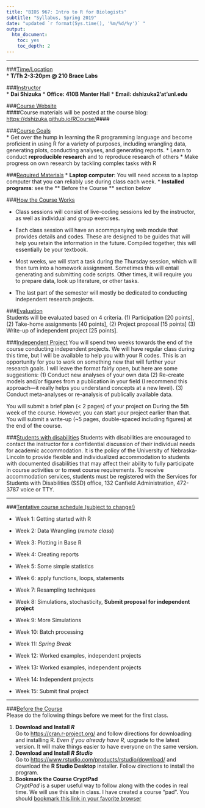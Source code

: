 ```yaml
---
title: "BIOS 967: Intro to R for Biologists"
subtitle: "Syllabus, Spring 2019"
date: "updated `r format(Sys.time(), '%m/%d/%y')` "
output: 
  htm_document:
    toc: yes
    toc_depth: 2
---
```


***
###<u>Time/Location</u>  
* **T/Th 2-3:20pm @ 210 Brace Labs **  
  
###<u>Instructor</u>  
* **Dai Shizuka**
* **Office: 410B Manter Hall**
* **Email: dshizuka2'at'unl.edu** 

###<u>Course Website</u>  
####Course materials will be posted at the course blog: [https://dshizuka.github.io/RCourse/](https://dshizuka.github.io/RCourse/)####  
  
###<u>Course Goals</u>  
* Get over the hump in learning the R programming language and become proficient in using R for a variety of purposes, including wrangling data, generating plots, conducting analyses, and generating reports.
* Learn to conduct **reproducible research** and to reproduce research of others
* Make progress on own research by tackling complex tasks with R



###<u>Required Materials</u>
* **Laptop computer**: You will need access to a laptop computer that you can reliably use during class each week.
* **Installed programs**: see the ** Before the Course ** section below  

###<u>How the Course Works</u>

* Class sessions will consist of live-coding sessions led by the instructor, as well as individual and group exercises.

* Each class session will have an acommpanying web module that provides details and codes. These are designed to be guides that will help you retain the information in the future. Compiled together, this will essentially be your textbook.

* Most weeks, we will start a task during the Thursday session, which will then turn into a homework assignment. Sometimes this will entail generating and submitting code scripts. Other times, it will require you to prepare data, look up literature, or other tasks.

* The last part of the semester will mostly be dedicated to conducting independent research projects.

###<u>Evaluation</u>  
Students will be evaluated based on 4 criteria. (1) Participation [20 points], (2) Take-home assignments [40 points], (2) Project proposal [15 points] (3) Write-up of independent project [25 points].

###<u>Independent Project</u>
You will spend two weeks towards the end of the course conducting independent projects. We will have regular class during this time, but I will be available to help you with your R codes. This is an opportunity for you to work on something new that will further your research goals. I will leave the format fairly open, but here are some suggestions:
(1)	Conduct new analyses of your own data
(2)	Re-create models and/or figures from a publication in your field (I recommend this approach—it really helps you understand concepts at a new level).
(3)	Conduct meta-analyses or re-analysis of publically available data. 

You will submit a brief plan (< 2 pages) of your project on During the 5th week of the course. However, you can start your project earlier than that. You will submit a write-up (~5 pages, double-spaced including figures) at the end of the course. 

###<u>Students with disabilities</u> 
Students with disabilities are encouraged to contact the instructor for a confidential discussion of their individual needs for academic accommodation. It is the policy of the University of Nebraska-Lincoln to provide flexible and individualized accommodation to students with documented disabilities that may affect their ability to fully participate in course activities or to meet course requirements. To receive accommodation services, students must be registered with the Services for Students with Disabilities (SSD) office, 132 Canfield Administration, 472-3787 voice or TTY.

***

\pagebreak

###<u>Tentative course schedule (subject to change!)</u>

* Week 1: Getting started with R

* Week 2: Data Wrangling (*remote class*)

* Week 3: Plotting in Base R

* Week 4: Creating reports

* Week 5: Some simple statistics

* Week 6: apply functions, loops, statements 

* Week 7: Resampling techniques

* Week 8: Simulations, stochasticity, **Submit proposal for independent project**

* Week 9: More Simulations

* Week 10: Batch processing

* Week 11: *Spring Break*

* Week 12: Worked examples, independent projects

* Week 13: Worked examples, independent projects

* Week 14: Independent projects

* Week 15: Submit final project

***
###<u>Before the Course</u>  
Please do the following things before we meet for the first class.   

1. **Download and Install *R* **  
Go to [https://cran.r-project.org/](https://cran.r-project.org/) and follow directions for downloading and installing R. *Even if you already have R*, upgrade to the latest version. It will make things easier to have everyone on the same version.
2. **Download and Install *R Studio* **  
Go to [https://www.rstudio.com/products/rstudio/download/](https://www.rstudio.com/products/rstudio/download/) and download the **R Studio Desktop** installer. Follow directions to install the program.
3. **Bookmark the Course CryptPad**  
*CryptPad* is a super useful way to follow along with the codes in real time. We will use this site in class. I have created a course "pad". You should [bookmark this link in your favorite browser](https://cryptpad.fr/code/#/2/code/edit/2HTA5OzxqpIDW9RvkboNR445/)
